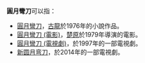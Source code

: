 
'''圓月彎刀'''可以指：
*[[圓月彎刀|圓月彎刀]]，[[古龍|古龍]]於1976年的小說作品。
*[[圓月彎刀_(電影)|圓月彎刀 (電影)]]，[[楚原|楚原]]於1979年導演的電影。
*[[圓月彎刀_(電視劇)|圓月彎刀 (電視劇)]]，於1997年的一部電視劇。
*[[新圆月弯刀|新圆月弯刀]]，於2014年的一部電視劇。
{{disambig|cat=四字作品消歧義}}